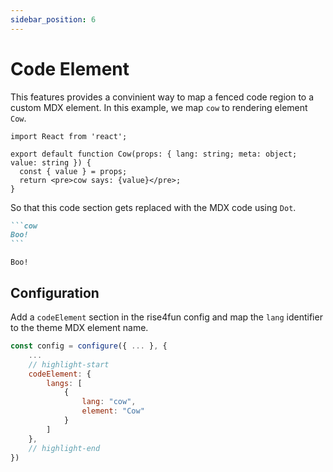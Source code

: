 ```yaml
---
sidebar_position: 6
---
```



# Code Element

This features provides a convinient way to map a fenced code region to a custom MDX element.
In this example, we map `cow` to rendering element `Cow`.

```tsx title="./src/theme/Cow/index.tsx"
import React from 'react';

export default function Cow(props: { lang: string; meta: object; value: string }) {
  const { value } = props;
  return <pre>cow says: {value}</pre>;
}
```

So that this code section gets replaced with the MDX code using `Dot`.

````markdown
```cow
Boo!
```
````

<BrowserWindow>

```cow
Boo!
```

</BrowserWindow>

## Configuration

Add a `codeElement` section in the rise4fun config and map the `lang` identifier to the theme MDX element name.

```js title="./docusaurus.config.js"
const config = configure({ ... }, {
    ...
    // highlight-start
    codeElement: {
        langs: [
            {
                lang: "cow",
                element: "Cow"
            }
        ]
    },
    // highlight-end
})
```
